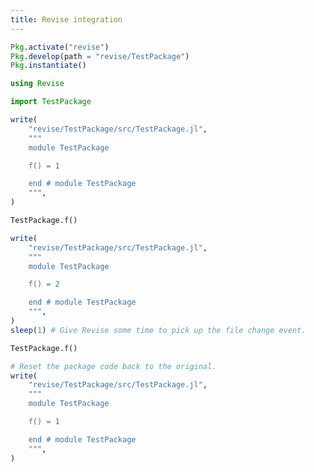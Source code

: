 ```yaml
---
title: Revise integration
---
```


```julia
Pkg.activate("revise")
Pkg.develop(path = "revise/TestPackage")
Pkg.instantiate()
```

```julia
using Revise
```

```julia
import TestPackage
```

```julia
write(
    "revise/TestPackage/src/TestPackage.jl",
    """
    module TestPackage

    f() = 1

    end # module TestPackage
    """,
)
```

```julia
TestPackage.f()
```

```julia
write(
    "revise/TestPackage/src/TestPackage.jl",
    """
    module TestPackage

    f() = 2

    end # module TestPackage
    """,
)
sleep(1) # Give Revise some time to pick up the file change event.
```

```julia
TestPackage.f()
```

```julia
# Reset the package code back to the original.
write(
    "revise/TestPackage/src/TestPackage.jl",
    """
    module TestPackage

    f() = 1

    end # module TestPackage
    """,
)
```